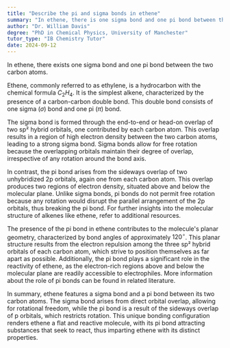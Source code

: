 ```yaml
---
title: "Describe the pi and sigma bonds in ethene"
summary: "In ethene, there is one sigma bond and one pi bond between the two carbon atoms."
author: "Dr. William Davis"
degree: "PhD in Chemical Physics, University of Manchester"
tutor_type: "IB Chemistry Tutor"
date: 2024-09-12
---
```


In ethene, there exists one sigma bond and one pi bond between the two carbon atoms.

Ethene, commonly referred to as ethylene, is a hydrocarbon with the chemical formula $C_2H_4$. It is the simplest alkene, characterized by the presence of a carbon-carbon double bond. This double bond consists of one sigma ($\sigma$) bond and one pi ($\pi$) bond.

The sigma bond is formed through the end-to-end or head-on overlap of two sp² hybrid orbitals, one contributed by each carbon atom. This overlap results in a region of high electron density between the two carbon atoms, leading to a strong sigma bond. Sigma bonds allow for free rotation because the overlapping orbitals maintain their degree of overlap, irrespective of any rotation around the bond axis.

In contrast, the pi bond arises from the sideways overlap of two unhybridized 2p orbitals, again one from each carbon atom. This overlap produces two regions of electron density, situated above and below the molecular plane. Unlike sigma bonds, pi bonds do not permit free rotation because any rotation would disrupt the parallel arrangement of the 2p orbitals, thus breaking the pi bond. For further insights into the molecular structure of alkenes like ethene, refer to additional resources.

The presence of the pi bond in ethene contributes to the molecule's planar geometry, characterized by bond angles of approximately $120^\circ$. This planar structure results from the electron repulsion among the three sp² hybrid orbitals of each carbon atom, which strive to position themselves as far apart as possible. Additionally, the pi bond plays a significant role in the reactivity of ethene, as the electron-rich regions above and below the molecular plane are readily accessible to electrophiles. More information about the role of pi bonds can be found in related literature.

In summary, ethene features a sigma bond and a pi bond between its two carbon atoms. The sigma bond arises from direct orbital overlap, allowing for rotational freedom, while the pi bond is a result of the sideways overlap of p orbitals, which restricts rotation. This unique bonding configuration renders ethene a flat and reactive molecule, with its pi bond attracting substances that seek to react, thus imparting ethene with its distinct properties.
    